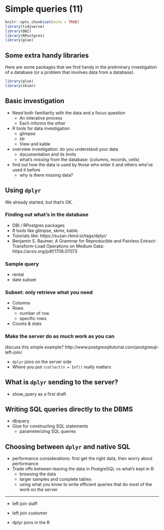 # Simple queries (11)

```r
knitr::opts_chunk$set(echo = TRUE)
library(tidyverse)
library(DBI)
library(RPostgres)
library(glue)
```
## Some extra handy libraries

Here are some packages that we find handy in the preliminary investigation of a database (or a problem that involves data from a database).
```r
library(glue)
library(skimr)
```

## Basic investigation

* Need both familiarity with the data and a focus question
  + An interative process
  + Each informs the other

* R tools for data investigation
  + glimpse
  + str
  + View and kable

* overview investigation: do you understand your data
  + documentation and its limits
  + what's *missing* from the database: (columns, records, cells)

* find out how the data is used by those who enter it and others who've used it before
  + why is there missing data?

## Using `dplyr`

We already started, but that's OK.

### Finding out what's in the database

* DBI / RPostgres packages
* R tools like glimpse, skimr, kable.
* Tutorials like: https://suzan.rbind.io/tags/dplyr/ 
* Benjamin S. Baumer, A Grammar for Reproducible and Painless Extract-Transform-Load Operations on Medium Data: https://arxiv.org/pdf/1708.07073 

### Sample query

* rental 
* date subset

### Subset: only retrieve what you need

* Columns
* Rows
  + number of row
  + specific rows
* Counts & stats

### Make the server do as much work as you can

discuss this simple example? http://www.postgresqltutorial.com/postgresql-left-join/ 

* `dplyr` joins on the server side
* Where you put `(collect(n = Inf))` really matters

## What is `dplyr` sending to the server?

* show_query as a first draft

## Writing SQL queries directly to the DBMS

* dbquery
* Glue for constructing SQL statements
  + parameterizing SQL queries

## Choosing between `dplyr` and native SQL

* performance considerations: first get the right data, then worry about performance
* Trade offs between leaving the data in PostgreSQL vs what's kept in R: 
  + browsing the data
  + larger samples and complete tables
  + using what you know to write efficient queries that do most of the work on the server

----
* left join staff
* left join customer

* dplyr joins in the R
